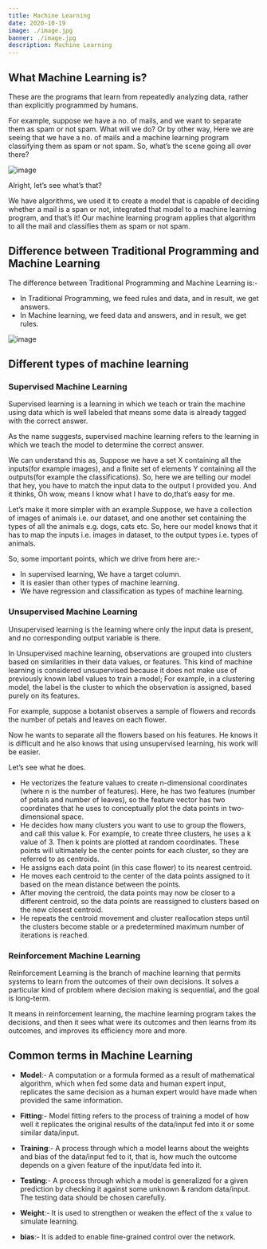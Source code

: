 ```yaml
---
title: Machine Learning
date: 2020-10-19
image: ./image.jpg
banner: ./image.jpg
description: Machine Learning
---
```


## What Machine Learning is?

These are the programs that learn from repeatedly analyzing data, rather than explicitly programmed by humans.

For example, suppose we have a no. of mails, and we want to separate them as spam or not spam. What will we do?
Or by other way, Here we are seeing that we have a no. of mails and a machine learning program classifying them as spam or not spam.
So, what’s the scene going all over there? 

![image](./ml.png)

Alright, let’s see what’s that?

We have algorithms, we used it to create a model that is capable of deciding whether a mail is a span or not, integrated that model to a machine learning program, and that’s it!
Our machine learning program applies that algorithm to all the mail and classifies them as spam or not spam.

## Difference between Traditional Programming and Machine Learning

The difference between Traditional Programming and Machine Learning is:-

- In Traditional Programming, we feed rules and data, and in result, we get answers.
- In Machine learning, we feed data and answers, and in result, we get rules.


![image](./dif.png)

## Different types of machine learning

### Supervised Machine Learning

Supervised learning is a learning in which we teach or train the machine using data which is well labeled that means some data is already tagged with the correct answer.​

As the name suggests, supervised machine learning refers to the learning in which we teach the model to determine the correct answer. 

We can understand this as, Suppose we have a set X containing all the inputs(for example images), and a finite set of elements Y containing all the outputs(for example the classifications). So, here we are telling our model that hey, you have to match the input data to the output I provided you. And it thinks, Oh wow, means I know what I have to do,that’s easy for me.

Let’s make it more simpler with an example.Suppose, we have a collection of images of animals i.e. our dataset, and one another set containing the types of all the animals e.g. dogs, cats etc.
So, here our model knows that it has to map the inputs i.e. images in dataset, to the output types i.e. types of animals.

So, some important points, which we drive from here are:-
- In supervised learning, We have a target column.
- It is easier than other types of machine learning.
- We have regression and classification as types of machine learning.

### Unsupervised Machine Learning
Unsupervised learning is the learning where only the input data is present, and no corresponding output variable is there.

In Unsupervised machine learning, observations are grouped into clusters based on similarities in their data values, or features. This kind of machine learning is considered unsupervised because it does not make use of previously known label values to train a model;
For example, in a clustering model, the label is the cluster to which the observation is assigned, based purely on its features.​

For example, suppose a botanist observes a sample of flowers and records the number of petals and leaves on each flower.​

Now he wants to separate all the flowers based on his features. He knows it is difficult and he also knows that using unsupervised learning, his work will be easier.

Let’s see what he does.
​
- He vectorizes the feature values to create n-dimensional coordinates (where n is the number of features). Here, he has two features (number of petals and number of leaves), so the feature vector has two coordinates that he uses to conceptually plot the data points in two-dimensional space.​
- He decides how many clusters you want to use to group the flowers, and call this value k. For example, to create three clusters, he uses a k value of 3. Then k points are plotted at random coordinates. These points will ultimately be the center points for each cluster, so they are referred to as centroids.​
- He assigns each data point (in this case flower) to its nearest centroid.​
- He moves each centroid to the center of the data points assigned to it based on the mean distance between the points.​
- After moving the centroid, the data points may now be closer to a different centroid, so the data points are reassigned to clusters based on the new closest centroid.​
- He repeats the centroid movement and cluster reallocation steps until the clusters become stable or a predetermined maximum number of iterations is reached.​

### Reinforcement Machine Learning

Reinforcement Learning is the branch of machine learning that permits systems to learn from the outcomes of their own decisions. It solves a particular kind of problem where decision making is sequential, and the goal is long-term.​

It means in reinforcement learning, the machine learning program takes the decisions, and then it sees what were its outcomes and then learns from its outcomes, and improves its efficiency more and more.

## Common terms in Machine Learning
 - <b>Model</b>:-  A computation or a formula formed as a result of mathematical algorithm, which when fed some data and human expert input, replicates the same decision as a human expert would have made when provided the same information.​
 

 - <b>Fitting</b>:- Model fitting refers to the process of training a model of  how well it replicates the original results of the data/input fed into it or some similar data/input.​
 

 - <b>Training</b>:- A process through which a model learns about the weights and bias of the data/input fed to it, that is, how much the outcome depends on a given feature of the input/data fed into it.​
 

 - <b>Testing</b>:- A process through which a model is generalized for a given prediction by checking it against some unknown & random data/input. The testing data should be chosen carefully.​


 - <b>Weight</b>:- It is used to strengthen or weaken the effect of the x value to simulate learning.

 - <b>bias</b>:- It is added to enable fine-grained control over the network.

